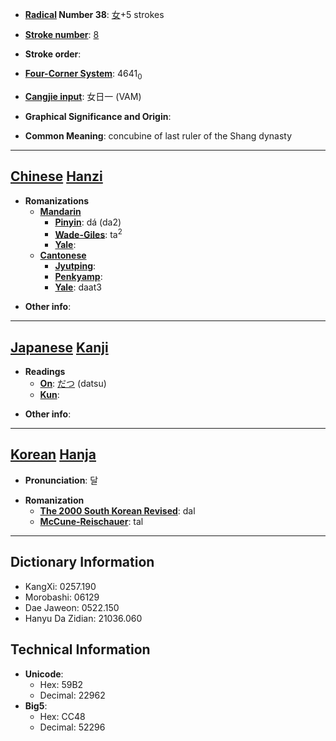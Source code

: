 * '''[[Wiktionary:Chinese radical index| Radical]] Number 38''': [[Wiktionary:Chinese radical index 女|女]]+5 strokes

* '''[[Wiktionary:Chinese total strokes index|Stroke number]]''': [[Wiktionary:Chinese total strokes index 8|8]]

* '''Stroke order''': 

* '''[[Wiktionary:Chinese four corner index|Four-Corner System]]''': 4641<sub>0</sub>

* '''[[Wiktionary:Chinese Cangjie index|Cangjie input]]''': 女日一 (VAM)

* '''Graphical Significance and Origin''': 

* '''Common Meaning''': concubine of last ruler of the Shang dynasty

----

== [[Chinese]] [[Hanzi]] ==

* '''Romanizations'''
** '''[[Mandarin]]'''
*** '''[[Pinyin]]''': dá (da2)
*** '''[[Wade-Giles]]''': ta<sup>2</sup>
*** '''[[Yale]]''': 
** '''[[Cantonese]]'''
*** '''[[Jyutping]]''':
*** '''[[Penkyamp]]''': 
*** '''[[Yale]]''': daat3

* '''Other info''': 

----

== [[Japanese]] [[Kanji]] ==

* '''Readings'''
** '''[[On]]''': [[だつ]] (datsu)
** '''[[Kun]]''': 

* '''Other info''':  

----

== [[Korean]] [[Hanja]] ==

* '''Pronunciation''': 달

* '''Romanization'''
** '''[[The 2000 South Korean Revised Romanization|The 2000 South Korean Revised]]''': dal
** '''[[McCune-Reischauer]]''': tal

----

== Dictionary Information ==

* KangXi: 0257.190
* Morobashi: 06129
* Dae Jaweon: 0522.150
* Hanyu Da Zidian: 21036.060

== Technical Information ==

* '''Unicode''':
** Hex: 59B2
** Decimal: 22962
* '''Big5''':
** Hex: CC48
** Decimal: 52296